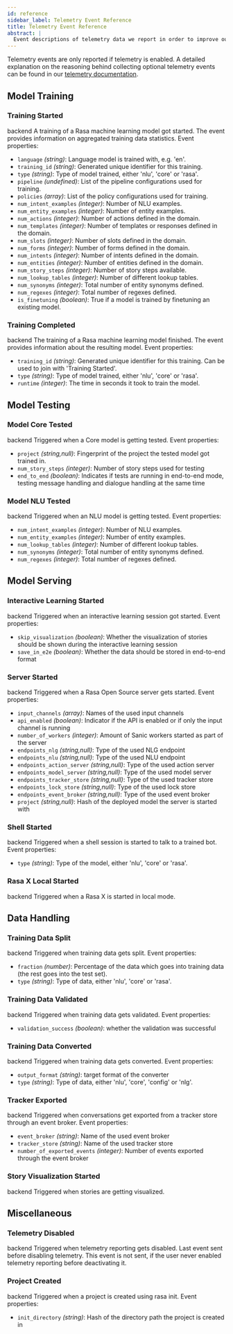 ```yaml
---
id: reference
sidebar_label: Telemetry Event Reference
title: Telemetry Event Reference
abstract: |
  Event descriptions of telemetry data we report in order to improve our products.
---
```

Telemetry events are only reported if telemetry is enabled. A detailed explanation 
on the reasoning behind collecting optional telemetry events can be found in our 
[telemetry documentation](./telemetry.mdx).



## Model Training

### Training Started
<span class="badge badge--primary">backend</span> A training of a Rasa machine learning model got started. The event provides information on aggregated training data statistics.
Event properties:

- `language` *(string)*: Language model is trained with, e.g. 'en'.
- `training_id` *(string)*: Generated unique identifier for this training.
- `type` *(string)*: Type of model trained, either 'nlu', 'core' or 'rasa'.
- `pipeline` *(undefined)*: List of the pipeline configurations used for training.
- `policies` *(array)*: List of the policy configurations used for training.
- `num_intent_examples` *(integer)*: Number of NLU examples.
- `num_entity_examples` *(integer)*: Number of entity examples.
- `num_actions` *(integer)*: Number of actions defined in the domain.
- `num_templates` *(integer)*: Number of templates or responses defined in the domain.
- `num_slots` *(integer)*: Number of slots defined in the domain.
- `num_forms` *(integer)*: Number of forms defined in the domain.
- `num_intents` *(integer)*: Number of intents defined in the domain.
- `num_entities` *(integer)*: Number of entities defined in the domain.
- `num_story_steps` *(integer)*: Number of story steps available.
- `num_lookup_tables` *(integer)*: Number of different lookup tables.
- `num_synonyms` *(integer)*: Total number of entity synonyms defined.
- `num_regexes` *(integer)*: Total number of regexes defined.
- `is_finetuning` *(boolean)*: True if a model is trained by finetuning an existing model.



### Training Completed
<span class="badge badge--primary">backend</span> The training of a Rasa machine learning model finished. The event provides information about the resulting model.
Event properties:

- `training_id` *(string)*: Generated unique identifier for this training. Can be used to join with 'Training Started'.
- `type` *(string)*: Type of model trained, either 'nlu', 'core' or 'rasa'.
- `runtime` *(integer)*: The time in seconds it took to train the model.




## Model Testing

### Model Core Tested
<span class="badge badge--primary">backend</span> Triggered when a Core model is getting tested.
Event properties:

- `project` *(string,null)*: Fingerprint of the project the tested model got trained in.
- `num_story_steps` *(integer)*: Number of story steps used for testing
- `end_to_end` *(boolean)*: Indicates if tests are running in end-to-end mode, testing message handling and dialogue handling at the same time



### Model NLU Tested
<span class="badge badge--primary">backend</span> Triggered when an NLU model is getting tested.
Event properties:

- `num_intent_examples` *(integer)*: Number of NLU examples.
- `num_entity_examples` *(integer)*: Number of entity examples.
- `num_lookup_tables` *(integer)*: Number of different lookup tables.
- `num_synonyms` *(integer)*: Total number of entity synonyms defined.
- `num_regexes` *(integer)*: Total number of regexes defined.




## Model Serving

### Interactive Learning Started
<span class="badge badge--primary">backend</span> Triggered when an interactive learning session got started.
Event properties:

- `skip_visualization` *(boolean)*: Whether the visualization of stories should be shown during the interactive learning session
- `save_in_e2e` *(boolean)*: Whether the data should be stored in end-to-end format



### Server Started
<span class="badge badge--primary">backend</span> Triggered when a Rasa Open Source server gets started.
Event properties:

- `input_channels` *(array)*: Names of the used input channels
- `api_enabled` *(boolean)*: Indicator if the API is enabled or if only the input channel is running
- `number_of_workers` *(integer)*: Amount of Sanic workers started as part of the server
- `endpoints_nlg` *(string,null)*: Type of the used NLG endpoint
- `endpoints_nlu` *(string,null)*: Type of the used NLU endpoint
- `endpoints_action_server` *(string,null)*: Type of the used action server
- `endpoints_model_server` *(string,null)*: Type of the used model server
- `endpoints_tracker_store` *(string,null)*: Type of the used tracker store
- `endpoints_lock_store` *(string,null)*: Type of the used lock store
- `endpoints_event_broker` *(string,null)*: Type of the used event broker
- `project` *(string,null)*: Hash of the deployed model the server is started with



### Shell Started
<span class="badge badge--primary">backend</span> Triggered when a shell session is started to talk to a trained bot.
Event properties:

- `type` *(string)*: Type of the model, either 'nlu', 'core' or 'rasa'.



### Rasa X Local Started
<span class="badge badge--primary">backend</span> Triggered when a Rasa X is started in local mode.




## Data Handling

### Training Data Split
<span class="badge badge--primary">backend</span> Triggered when training data gets split.
Event properties:

- `fraction` *(number)*: Percentage of the data which goes into training data (the rest goes into the test set).
- `type` *(string)*: Type of data, either 'nlu', 'core' or 'rasa'.



### Training Data Validated
<span class="badge badge--primary">backend</span> Triggered when training data gets validated.
Event properties:

- `validation_success` *(boolean)*: whether the validation was successful



### Training Data Converted
<span class="badge badge--primary">backend</span> Triggered when training data gets converted.
Event properties:

- `output_format` *(string)*: target format of the converter
- `type` *(string)*: Type of data, either 'nlu', 'core', 'config' or 'nlg'.



### Tracker Exported
<span class="badge badge--primary">backend</span> Triggered when conversations get exported from a tracker store through an event broker.
Event properties:

- `event_broker` *(string)*: Name of the used event broker
- `tracker_store` *(string)*: Name of the used tracker store
- `number_of_exported_events` *(integer)*: Number of events exported through the event broker



### Story Visualization Started
<span class="badge badge--primary">backend</span> Triggered when stories are getting visualized.




## Miscellaneous

### Telemetry Disabled
<span class="badge badge--primary">backend</span> Triggered when telemetry reporting gets disabled. Last event sent before disabling telemetry. This event is not sent, if the user never enabled telemetry reporting before deactivating it.



### Project Created
<span class="badge badge--primary">backend</span> Triggered when a project is created using rasa init.
Event properties:

- `init_directory` *(string)*: Hash of the directory path the project is created in


